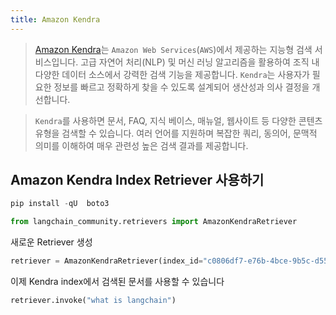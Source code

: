 ```yaml
---
title: Amazon Kendra
---
```


> [Amazon Kendra](https://docs.aws.amazon.com/kendra/latest/dg/what-is-kendra.html)는 `Amazon Web Services`(`AWS`)에서 제공하는 지능형 검색 서비스입니다. 고급 자연어 처리(NLP) 및 머신 러닝 알고리즘을 활용하여 조직 내 다양한 데이터 소스에서 강력한 검색 기능을 제공합니다. `Kendra`는 사용자가 필요한 정보를 빠르고 정확하게 찾을 수 있도록 설계되어 생산성과 의사 결정을 개선합니다.

> `Kendra`를 사용하면 문서, FAQ, 지식 베이스, 매뉴얼, 웹사이트 등 다양한 콘텐츠 유형을 검색할 수 있습니다. 여러 언어를 지원하며 복잡한 쿼리, 동의어, 문맥적 의미를 이해하여 매우 관련성 높은 검색 결과를 제공합니다.

## Amazon Kendra Index Retriever 사용하기

```python
pip install -qU  boto3
```

```python
from langchain_community.retrievers import AmazonKendraRetriever
```

새로운 Retriever 생성

```python
retriever = AmazonKendraRetriever(index_id="c0806df7-e76b-4bce-9b5c-d5582f6b1a03")
```

이제 Kendra index에서 검색된 문서를 사용할 수 있습니다

```python
retriever.invoke("what is langchain")
```
